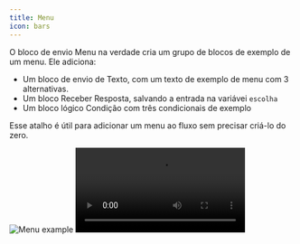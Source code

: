 ```yaml
---
title: Menu
icon: bars
---
```


O bloco de envio Menu na verdade cria um grupo de blocos de exemplo de um menu. Ele adiciona:
- Um bloco de envio de Texto, com um texto de exemplo de menu com 3 alternativas.
- Um bloco Receber Resposta, salvando a entrada na variávei `escolha`
- Um bloco lógico Condição com três condicionais de exemplo

Esse atalho é útil para adicionar um menu ao fluxo sem precisar criá-lo do zero.

<Tabs>
  <Tab title="Fluxo">
    <Frame>
      <img
        src="/images/blocks/outputs/menu.png"
        alt="Menu example"
        className="rounded-lg"
      />
    </Frame>
  </Tab>
  <Tab title="Conversa">
    <video
      controls
      autoPlay
      className="rounded-lg"
      src="/images/blocks/outputs/audio/bot.mp4" TODO: adicionar imagem
    ></video>
  </Tab>
</Tabs>
